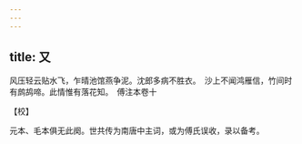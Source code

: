 ```yaml
---
---
---
```

title: 又
---







风压轻云贴水飞，乍晴池馆燕争泥。沈郎多病不胜衣。　沙上不闻鸿雁信，竹间时有鹧鸪啼。此情惟有落花知。　傅注本卷十





【校】


元本、毛本俱无此阕。世共传为南唐中主词，或为傅氏误收，录以备考。